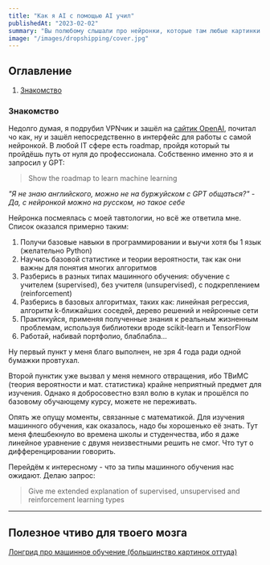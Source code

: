 ```yaml
---
title: "Как я AI с помощью AI учил"
publishedAt: "2023-02-02"
summary: "Вы полюбому слышали про нейронки, которые там любые картинки рисуют и на любую тему подискутировать способны. Речь о Midjourney и ChatGPT. Собственно я решился научиться разрабатывать искусственный интеллект с помощью того самого любителя поговорить, с ChatGPT"
image: "/images/dropshipping/cover.jpg"
---
```


## Оглавление

1.  [Знакомство](#знакомство)

### Знакомство

Недолго думая, я подрубил VPNчик и зашёл на [сайтик OpenAI](https://openai.com/blog/chatgpt/), почитал чо как, ну и зашёл непосредственно в интерфейс для работы с самой нейронкой.
В любой IT сфере есть roadmap, пройдя который ты пройдёшь путь от нуля до профессионала. Собственно именно это я и запросил у GPT:

> Show the roadmap to learn machine learning

_"Я не знаю английского, можно не на буржуйском с GPT общаться?" - Да, с нейронкой можно на русском, но такое себе_

Нейронка посмеялась с моей тавтологии, но всё же ответила мне. Список оказался примерно таким:

1. Получи базовые навыки в программировании и выучи хотя бы 1 язык (желательно Python)
2. Научись базовой статистике и теории вероятности, так как они важны для понятия многих алгоритмов
3. Разберись в разных типах машинного обучения: обучение с учителем (supervised), без учителя (unsupervised), с подкреплением (reinforcement)
4. Разберись в базовых алгоритмах, таких как: линейная регрессия, алгоритм k-ближайших соседей, дерево решений и нейронные сети
5. Практикуйся, применяя полученные знания к реальным жизненным проблемам, используя библиотеки вроде scikit-learn и TensorFlow
6. Работай, набивай портфолио, блаблабла...

Ну первый пункт у меня благо выполнен, не зря 4 года ради одной бумажки провтухал.

Второй пунктик уже вызвал у меня немного отвращения, ибо ТВиМС (теория вероятности и мат. статистика) крайне неприятный предмет для изучения. Однако я добросовестно взял волю в кулак и прошёлся по базовому обучающему курсу, можете не переживать.

Опять же опущу моменты, связанные с математикой. Для изучения машинного обучения, как оказалось, надо бы хорошенько её знать. Тут меня флешбекнуло во времена школы и студенчества, ибо я даже линейное уравнение с двумя неизвестными решить не смог. Что тут о дифференцировании говорить.

Перейдём к интересному - что за типы машинного обучения нас ожидают. Делаю запрос:

> Give me extended explanation of supervised, unsupervised and reinforcement learning types

***

## Полезное чтиво для твоего мозга

[Лонгрид про машинное обучение (большинство картинок оттуда)](https://vas3k.ru/blog/machine_learning/)